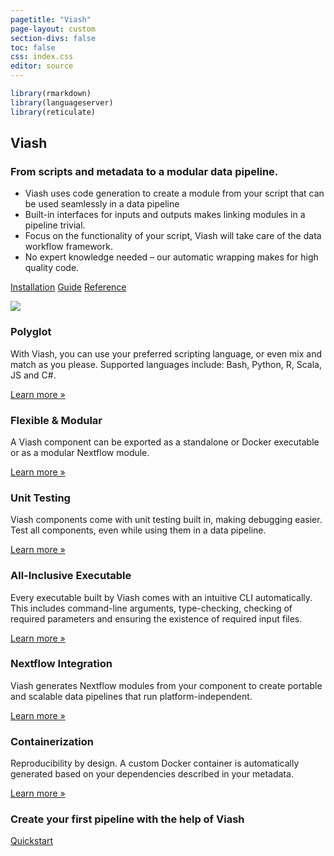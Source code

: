 ```yaml
---
pagetitle: "Viash"
page-layout: custom
section-divs: false
toc: false
css: index.css
editor: source
---
```


```r
library(rmarkdown)
library(languageserver)
library(reticulate)
```

::: {.hero-banner}

::: {.hero-image .hero-image-left}
<!-- ![](images/hero_left.png) -->
:::

::: {.content-block}

# Viash

### From scripts and metadata to a modular data pipeline.

- Viash uses code generation to create a module from your script that can be used seamlessly in a data pipeline
- Built-in interfaces for inputs and outputs makes linking modules in a pipeline trivial.
- Focus on the functionality of your script, Viash will take care of the data workflow framework.
- No expert knowledge needed -- our automatic wrapping makes for high quality code.

::: {.hero-buttons}
[Installation](installation/){.btn-action .btn .btn-info .btn-lg role="button"}
[Guide](guide/){.btn-action .btn .btn-info .btn-lg role="button"}
[Reference](reference/){.btn-action .btn .btn-info .btn-lg role="button"}
::: 

:::

::: {.hero-image .hero-image-right}
<!-- ![](images/hero_right.png) -->
:::

:::


::: {.hello-quarto .alt-background}
::: {.content-block}

::: {.hello-quarto-banner}
<!-- # Hello, Viash  -->
:::

![](images/ViashIllustration.svg){.center-image}
 
:::
:::

::: {.content-block}
::: {.features}
 
::: {.feature}
### Polyglot
With Viash, you can use your preferred scripting language, or even mix and match as you please. Supported languages include: Bash, Python, R, Scala, JS and C#.

::: {.learn-more}
[Learn more »](guide/component/create-component.qmd)
:::
:::

::: {.feature}
### Flexible & Modular
A Viash component can be exported as a standalone or Docker executable or as a modular Nextflow module.

::: {.learn-more}
[Learn more »](guide)
:::
:::

::: {.feature}
### Unit Testing
Viash components come with unit testing built in, making debugging easier. Test all components, even while using them in a data pipeline.

::: {.learn-more}
[Learn more »](guide/component/unit-testing.qmd)
:::
:::

::: {.feature}
### All-Inclusive Executable
Every executable built by Viash comes with an intuitive CLI automatically. This includes command-line arguments, type-checking, checking of required parameters and ensuring the existence of required input files.

::: {.learn-more}
[Learn more »](/reference/config/functionality.html#arguments)
:::
:::

::: {.feature}
### Nextflow Integration
Viash generates Nextflow modules from your component to create portable and scalable data pipelines that run platform-independent.

::: {.learn-more}
[Learn more »](guide/nextflow_vdsl3/introduction.qmd)
:::
:::

::: {.feature}
### Containerization
Reproducibility by design. A custom Docker container is automatically generated based on your dependencies described in your metadata.

::: {.learn-more}
[Learn more »](guide/component/add-dependencies.qmd)
:::
:::

:::
:::


::: {.get-started .alt-background}
::: {.content-block}

### Create your first pipeline with the help of Viash

[Quickstart](/quickstart/){.btn-action .btn .btn-info .btn-lg role="button"}

:::
:::

